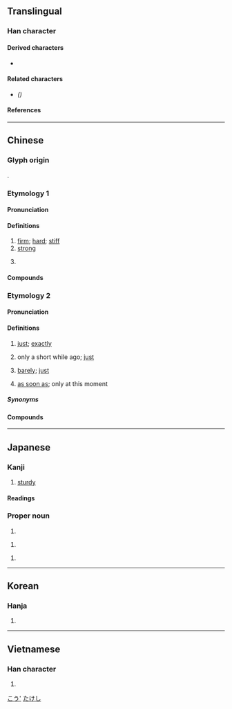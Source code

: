 {{also|刚}}
{{character info}}
==Translingual==

===Han character===
{{Han char|rn=18|rad=刀|as=08|sn=10|four=72200|canj=BULN|ids=⿰岡刂}}

====Derived characters====
* {{l|mul|[[𭡺]], [[𬌧]], [[𫅙]], [[𮢪]], [[𡬼]], [[𪮚]], [[𠠊]]}}

====Related characters====
* {{l|mul|[[刚]]}} ''({{w|Simplified Chinese}})''

====References====
{{Han ref|kx=0141.110|dkj=02042|dj=0320.170|hdz=10344.100|uh=525B}}

----

==Chinese==

===Glyph origin===
{{Han etym}}
{{Han compound|岡|刀|c1=p|c2=s|t2=knife|ls=psc}}.

===Etymology 1===
{{zh-forms|s=刚}}

====Pronunciation====
{{zh-pron
|m=gāng
|m-s=gang1
|c=gong1
|c-t=gong1
|g=gong1
|h=pfs=kông;gd=gong1
|j=gon1
|mb=gó̤ng
|md=gŏng
|mn=kong/ml:kang
|mn-t=gang1
|w=1kaan
|x=gan1
|mc=y
|oc=y
|cat=a,pn
}}

====Definitions====
{{zh-hanzi}}

# [[firm]]; [[hard]]; [[stiff]]
# [[strong]]
#: {{zh-x|他 的 性格 是 剛 與 柔 的 結合。|His character is a combination of '''strength''' and kindness.}}
# {{surname|zh}}

====Compounds====
{{zh-der|剛健|剛勁|剛勇|剛度|剛強|剛性|剛愎|剛愎自用|剛果|剛果紅|剛架|剛柔相濟|剛正|剛毅|剛毛|剛氣|剛烈|剛玉|剛直|剛石|剛砂|剛硬|剛韌|剛體|金剛|吐剛茹柔|剛毫筆|剛板硬正|大剛來|剛褊自用|剛性憲法|剛戾|丈二金剛|大剛喒|剛柔|吳剛|四大金剛|剛道|剛口|剛棱|吳剛伐桂|剛日|剛毅木訥|剛柔並濟|剛性路面|剛毅果決|內柔外剛|外剛內柔|剛正不阿|剛行剛驀|以柔克剛|密跡金剛|待剛來|剛愎不仁|好剛口|以柔制剛|剛愎性成|外柔內剛|剛切|剛克|剛腸|剛而自矜|剛戾自用|剛風|洪剛|柔能克剛|摧剛為柔|百鍊剛|柔能制剛|柔茹剛吐|無欲則剛|氣血方剛|沉潛剛克|沒剛性|沉漸剛克|金剛石|金剛頂經|血氣方剛|金剛界|金剛砂|騂剛|金剛猩猩|茹柔吐剛|金剛鑽婚|金剛怒目|立地金剛|陽剛|金剛努目|金剛鑽|金剛經|金剛智|變形金剛}}

===Etymology 2===
{{zh-forms|s=刚|alt=將-dialectal}}
{{rfe|zh}}

====Pronunciation====
{{zh-pron
|m=gāng,jiāng,1nb=standard in Mainland and Taiwan,2nb=colloquial variant
|m-s=jiang1
|c=gong1
|c-t=gong1
|g=jiong1
|h=gd=gong1
|j=jion1/gon1
|j_note=jion1 - colloquial
|mb=
|md=gŏng
|mn=kong/ml:kang
|mn-t=gang1
|w=1kaan,1jian
|w_note=1jian - colloquial (dated)
|x=jian1
|mc=
|oc=
|cat=adv
}}

====Definitions====
{{zh-hanzi}}

# [[just]]; [[exactly]]
#: {{zh-x|剛好|just, exactly}}
# only a short while ago; [[just]]
#: {{zh-x|剛才|just now; a moment ago}}
#: {{zh-x|剛剛|just now; only}}
#: {{zh-x|他 '''剛''' 回來 。|He has '''just''' came back.}}
# [[barely]]; [[just]]
#: {{zh-x|一 個 月 1000 元 的 工資，剛 夠 他 吃飯。|He earns 1000 yuan a month, '''barely''' enough for food.}}
# [[as soon as]]; only at this moment
#: {{zh-x|他 剛 做完 工作，鈴 就 響 了.|The moment he finished his work, the bell rang.}}

=====Synonyms=====
{{zh-dial|剛才}}

====Compounds====
{{zh-der|剛剛|剛好|剛巧|剛才|才剛|剛子}}

{{zh-cat|Beginning}}

----

==Japanese==

===Kanji===
{{ja-kanji|grade=c|rs=刀08}}

# [[sturdy]]

====Readings====
{{ja-readings
|goon=こう
|kanon=こう
|kanyoon=ごう
|kun=つよ-い, こわい
}}

===Proper noun===
{{ja-pos|proper|たけし}}

# {{given name|ja|male}}

{{ja-pos|proper|つよし}}

# {{given name|ja|male}}

{{ja-pos|proper|ごう}}

# {{given name|ja|male}}

[[Category:Japanese male given names|こう']]
[[Category:Japanese male given names|たけし]]

----

==Korean==

===Hanja===
{{ko-hanja|강}}

# {{rfdef|ko|sort=刀08}}

----

==Vietnamese==

===Han character===
{{vi-readings|reading=[[cương]], [[cang]]|rs=刀08}}

# {{rfdef|vi|sort=刀08}}